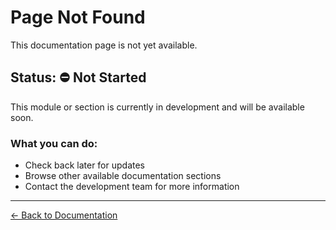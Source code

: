 # Page Not Found

This documentation page is not yet available.

## Status: ⛔️ Not Started

This module or section is currently in development and will be available soon.

### What you can do:

- Check back later for updates
- Browse other available documentation sections
- Contact the development team for more information

---

[← Back to Documentation](/)
